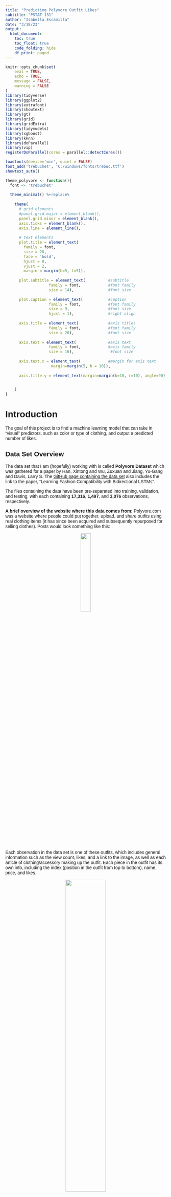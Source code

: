 ```yaml
---
title: "Predicting Polyvore Outfit Likes"
subtitle: "PSTAT 131"
author: "Isabella Escamilla"
date: "3/18/23"
output:
  html_document:
    toc: true
    toc_float: true
    code_folding: hide
    df_print: paged
---
```


<style type = "text/css">
  body{
  font-family: trebuchet ms, sans-serif;
}
.list-group-item.active, .list-group-item.active:focus, .list-group-item.active:hover {
    background-color: #8A5667;
}
</style>

```r
knitr::opts_chunk$set(
	eval = TRUE,
	echo = TRUE,
	message = FALSE,
	warning = FALSE
)
library(tidyverse)
library(ggplot2)
library(extrafont)
library(showtext)
library(gt)
library(grid)
library(gridExtra)
library(tidymodels)
library(xgboost)
library(kknn)
library(doParallel)
library(vip)
registerDoParallel(cores = parallel::detectCores())
```

```r
loadfonts(device='win', quiet = FALSE)
font_add('trebuchet', 'C:/windows/fonts/trebuc.ttf')
showtext_auto()
```

```r
theme_polyvore <- function(){
  font <- 'trebuchet'
  
  theme_minimal() %+replace%
    
    theme(
      # grid elements
      #panel.grid.major = element_blank(),
      panel.grid.minor = element_blank(),
      axis.ticks = element_blank(),
      axis.line = element_line(),
      
      # text elements
      plot.title = element_text(
        family = font,
        size = 28,
        face = 'bold',
        hjust = 0,
        vjust = 2,
        margin = margin(b=5, t=5)),
      
      plot.subtitle = element_text(          #subtitle
                   family = font,            #font family
                   size = 14),               #font size
      
      plot.caption = element_text(           #caption
                   family = font,            #font family
                   size = 9,                 #font size
                   hjust = 1),               #right align
      
      axis.title = element_text(             #axis titles
                   family = font,            #font family
                   size = 20),               #font size
      
      axis.text = element_text(              #axis text
                   family = font,            #axis family
                   size = 16),                #font size
      
      axis.text.x = element_text(            #margin for axis text
                    margin=margin(5, b = 10)),
      
      axis.title.y = element_text(margin=margin(b=10, r=10), angle=90)
      

    )
}
```

# Introduction
The goal of this project is to find a machine learning model that can take in "visual" predictors, such as color or type of clothing, and output a predicted number of likes.

## Data Set Overview
The data set that I am (hopefully) working with is called **Polyvore Dataset** which was gathered for a paper by Han, Xintong and Wu, Zuxuan and Jiang, Yu-Gang and Davis, Larry S. The [GitHub page containing the data set](https://github.com/xthan/polyvore-dataset) also includes the link to the paper, "Learning Fashion Compatibility with Bidirectional LSTMs".

The files containing the data have been pre-separated into training, validation, and testing, with each containing **17,316**, **1,497**, and **3,076** observations, respectively.

**A brief overview of the website where this data comes from:** Polyvore.com was a website where people could put together, upload, and share outfits using real clothing items (it has since been acquired and subsequently repurposed for selling clothes). Posts would look something like this:

<p style="text-align:center;"><img src="https://i.pinimg.com/736x/b3/ac/5a/b3ac5afd3d4e4c015eaa20567ff2ca04.jpg" width="25%" height="25%"></p>

Each observation in the data set is one of these outfits, which includes general information such as the view count, likes, and a link to the image, as well as each article of clothing/accessory making up the outfit. Each piece in the outfit has its own info, including the index (position in the outfit from top to bottom), name, price, and likes.

<p style="text-align:center;"><img src="https://i.imgur.com/R7klliS.jpg" width="50%" height="50%"></p>

The predictors include up to 8 different outfit elements, with each element having 6 attributes. In other words, there can be up to 48 different predictors. In order to make this data usable for the machine learning tools I will be using, I need to do some pre-processing. I've decided to do this step in Python, and there is a decent amount of code involved. I'll go over the basic steps I taken to arrive at the final data frame, but the jupyter notebook with the full process is available on my [Github page](https://github.com/BellaEsc/polyvore_mlproject) if you're interested.

# Data Pre-Processing
First, I imported the data set and merged the pre-split testing, training, and validation sets so I can have all of the data in one set. Looking at the data frame produced from the json data, we can see that the items column contains dictionaries as its entries.

<p style="text-align:center;"><img src="https://i.imgur.com/u0rA4zV.png" width="50%" height="50%"></p>


In order to "unpack" this column, I made a function that takes the `items` column as input and outputs a new data frame containing all of the information expanded out into columns.

<p style="text-align:center;"><img src="https://i.imgur.com/mRIVe9b.png" width="50%" height="50%"></p>

<p style="text-align:center;"><img src="https://i.imgur.com/ihscmPD.png" width="100%" height="100%"></p>


I merged this data frame to the original and dropped other columns I knew I wasn't going to use. The next thing I needed to do was extract information from the item names, and I decided to focus on color. I made a function that looks at the words in all of the item name columns and outputs a list of the unique colors it found from the text.

<p style="text-align:center;"><img src="https://i.imgur.com/HJOsCUb.png" width="50%" height="50%"></p>


I applied this function to the data frame and turned the unique colors into 4 columns, `color_1`, `color_2`, `color_3`, and `color_4`. I then dropped the item name columns since I no longer needed them.

The original Polyvore Dataset came with a text file, category_id.txt, which includes the category ids and the item types they correspond to. I used this file to map the item ids to their item types to make the data more readable.

<p style="text-align:center;"><img src="https://i.imgur.com/etFSrIw.png" width="100%" height="100%"></p>


Finally, I exported the data frame as a csv which I will be importing into R.

## Missing Values
You might have noticed in the pre-processing step that there are some colors and item names that are "none". The reason for this is that in the original data set, the nested lists are not all the same length; the outfits can each have 4 to 8 items. For the ones with fewer items than 8, I had to backfill them, but I didn't want to treat it as "missing" since the information that the outfit only has 4 items can be useful. The same goes for the color columns: some outfits only had 1, 2 or 3 unique colors. Again, the information that there's only one color present in the outfit can be useful, so I've kept "none" as its own category.

There wasn't missing data in the original data set, but there were some outfits that I couldn't "extract" color from with my function, so I dropped them from the final set.


# Exploratory Data Analysis
Now that we've tidied the data in a format that will be better suited for our analysis, we can begin by making some plots and seeing how the data is distributed.

First we will import the data and convert the appropriate variables into factors.

```r
# Reading the tidied data into R
outfits <- read.csv('polyvore_data/tidy_data.csv')

# converting all character columns into factors
outfits[sapply(outfits, is.character)] <- lapply(outfits[sapply(outfits, is.character)], as.factor)
# I will only be using set_id to retrieve photos, so we will leave it be

outfits %>% head(5)
```


In the final data set, there are 14 variables:

Name | Variable description
---|---
`views` | The number of times an outfit has been viewed
`likes` | The number of likes an outfit received **(the response variable)**
`set_id` | identifies the particular outfit
`item_1` - `item_8` | gives the name of the item type for up to 8 items in an outfit
`color_1` - `color_4` | gives the unique colors found in the outfit for up to 4 different colors


## Likes
We will start by looking at the distribution of our response variable, `likes`.


```r
outfits %>% 
  ggplot(aes(x = likes)) + 
  geom_histogram(binwidth = 100, fill="#2C514C") +
  labs(x = 'Number of Likes', y = 'Count', title = 'Distribution of the Number of Likes') +
  coord_cartesian(xlim = c(0, 4000)) +
  theme_polyvore()
```

The number of likes ranges from 0 to around 3000, and the frequency decreases exponentially as the number of likes goes up. This follows the sort of logic you'd expect, where a select few get lots of likes while most go unseen.

## Items (Clothing Articles)
After an initial survey of the raw data, I noted that there were a lot of different item ids.

```r
# Finds the number of unique items in item_1 column
outfits$item_1 %>% unique() %>% length()
```
And indeed, there are **229 unique items** in `item_1` alone! To further examine the nature of the item columns, we will look at a plot of the item frequencies in `item_1`. Additionally, we'll do a "zoom in" of the top 10 items by frequency in `item_1`.

```r
outfits %>% ggplot(aes(x = fct_infreq(item_1))) +
  geom_bar(fill = '#F08080') +
  labs(x = 'Item 1', y='', title = 'Frequencies of item_1 Items') +
  theme_polyvore() +
  theme(axis.text.x = element_blank(), 
        panel.grid.major.x = element_blank(), 
        axis.line = element_blank()) -> p1

item1_t10 <- (sort(table(outfits$item_1), decreasing = TRUE) %>% names)[1:10]
outfits_item1_top10 <- outfits[outfits$item_1 %in% item1_t10,]

outfits_item1_top10 %>% 
  ggplot(aes(y = fct_infreq(item_1))) +
  geom_bar(fill="#583742") +
  labs(x = '', y='', title = 'Top 10 item_1 Items') +
  theme_polyvore() +
  theme(axis.line = element_blank()) -> p2

grid.arrange(p1, p2, ncol=2)
```

The first plot shows that occurrences of the 229 items in `item_1` are concentrated towards the top few items and fall off significantly after. We can see from the second plot that the top items of `item_1` are all tops, dresses, and jackets of some type. This similarity gives us an idea of how the items have been organized, and we can get a better picture from constructing a table.

```r
item1_t5 <- (sort(table(outfits$item_1), decreasing = TRUE) %>% names)[1:5]
item2_t5 <- (sort(table(outfits$item_2), decreasing = TRUE) %>% names)[1:5]
item3_t5 <- (sort(table(outfits$item_3), decreasing = TRUE) %>% names)[1:5]
item4_t5 <- (sort(table(outfits$item_4), decreasing = TRUE) %>% names)[1:5]
item5_t5 <- (sort(table(outfits$item_5), decreasing = TRUE) %>% names)[1:5]
item6_t5 <- (sort(table(outfits$item_6), decreasing = TRUE) %>% names)[1:5]
item7_t5 <- (sort(table(outfits$item_7), decreasing = TRUE) %>% names)[1:5]
item8_t5 <- (sort(table(outfits$item_8), decreasing = TRUE) %>% names)[1:5]

item_freq_table <- data.frame(item_1 = item1_t5,
                              item_2 = item2_t5,
                              item_3 = item3_t5,
                              item_4 = item4_t5,
                              item_5 = item5_t5,
                              item_6 = item6_t5,
                              item_7 = item7_t5,
                              item_8 = item8_t5)

```

```r
item_freq_table %>% gt() %>% 
  tab_header(
    title = "Top 5 Items by Frequency"
  )
```

From looking at both the raw data and this table, a general pattern emerges: within each outfit, the items are sorted from most to least significant, with `item_1` being the most significant item and `item_8` being the least. The top items in `item_2` are still significant, with jackets being the most frequent and "bottoms" being common elements as well (shorts, jeans, skirts). `item_3` dips into shoe territory, and `item_4` through `item_8` can be seen mostly as the "accessory section". Another thing that is interesting to note from the table is that from `item_5` and onward, "None" is the most frequent item. We can check the proportion of "None"s pretty easily.

```r
# Gets proportion of data that has fewer than 5 items, fewer than 6 items, fewer than 7 items, and fewer than 8 items
props <- c(((filter(outfits, item_4 == 'None') %>% count()) / (outfits %>% count()))[1,1] %>% as.numeric(),
((filter(outfits, item_5 == 'None') %>% count()) / (outfits %>% count()))[1,1] %>% as.numeric(),
((filter(outfits, item_6 == 'None') %>% count()) / (outfits %>% count()))[1,1] %>% as.numeric(),
((filter(outfits, item_7 == 'None') %>% count()) / (outfits %>% count()))[1,1] %>% as.numeric(),
((filter(outfits, item_8 == 'None') %>% count()) / (outfits %>% count()))[1,1] %>% as.numeric())
props
```

With some simple arithmetic, this gives us a breakdown of the item number proportions:

* **8%** of the outfits have 4 items,
* **15%** have 5 items,
* **17%** have 6 items,
* **19%** have 7 items, and
* **41%** have 8 items

Now we want to see what relationship the items have with likes. Before doing so, I will transform the data so that we only have 10 different categories, which will be the top 9 occurrences plus another category, 'other'.

```r
outfits2 <- outfits %>% mutate(item_1 = fct_lump_n(outfits$item_1, n=9))
colors <- c('#335C57', '#583742', '#F08080',
             '#335C57', '#583742', '#F08080',
             '#335C57', '#583742', '#F08080',
             '#335C57')
             
outfits2 %>% 
  ggplot(aes(x=likes, y=item_1, group=item_1)) +
  geom_boxplot(fill = colors) +
  labs(y = '', title = 'Boxplot of item_1') +
  theme_polyvore() +
  theme(axis.title.y = element_blank()) -> p1

outfits2 %>% 
  ggplot(aes(x=likes, y=item_1, group=item_1)) +
  geom_boxplot(fill = colors) +
  scale_x_continuous(limits = c(0, 600)) +
  labs(y = '', title = 'Boxplot of item_1 (zoomed)') +
  theme_polyvore() +
  theme(axis.title.y = element_blank()) -> p2

grid.arrange(p1, p2, ncol = 2)
```

In the first boxplot, we can see the full range of likes. It's hard to glean any information from the boxes themselves, but we can see differences in the spread of outliers for each category. In the second boxplot, I've "zoomed in" by limiting the x axis so we can see the boxes better. We can see here that sweaters and day dresses have the highest average number of likes, while tank tops trail behind all of the other categories.

## Colors
All of us understand that color plays an essential role in whether or not an outfit "works" (unless you're doing wardrobe for a 1947 film noir), so it will be interesting to see what kind of colors are represented in the data.

```r
colors1 <- c('#fb5c5c', '#4a687d', '#ffdfbf',
            'gray16', '#9b938c', '#e2ba59', '#628d55',
            '#643b34', '#e3774c', '#6e4258')

outfits %>% 
  ggplot(aes(y = fct_infreq(color_1))) +
  geom_bar(fill = colors1) +
  labs(x = '', y = '', title = 'Frequencies of Colors in color_1') +
  theme_polyvore() +
  theme(axis.line = element_blank(),
        panel.grid.major = element_blank()) -> p1

colors2 <- c('gray16', '#4e4c5e', '#ffdfbf', '#e2ba59',
             '#9b938c', '#643b34', '#4a687d', '#628d55',
             '#fb5c5c', '#e3774c', '#6e4258')

outfits %>% 
  ggplot(aes(y = fct_infreq(color_2))) +
  geom_bar(fill = colors2) +
  labs(x = '', y = '', title = 'Frequencies of Colors in color_2') +
  theme_polyvore() +
  theme(axis.line = element_blank(),
        panel.grid.major = element_blank()) -> p2

colors3 <- c('#4e4c5e', 'gray16', '#ffdfbf', '#e2ba59',
             '#9b938c', '#643b34', '#4a687d', '#6e4258',
             '#fb5c5c', '#628d55', '#e3774c')

outfits %>% 
  ggplot(aes(y = fct_infreq(color_3))) +
  geom_bar(fill = colors3) +
  labs(x = '', y = '', title = 'Frequencies of Colors in color_3') +
  theme_polyvore() +
  theme(axis.line = element_blank(),
        panel.grid.major = element_blank()) -> p3

colors4 <- c('#4e4c5e', 'gray16', '#9b938c', '#fb5c5c',
             '#e2ba59', '#4a687d', '#ffdfbf', '#6e4258',
             '#e3774c', '#643b34', '#628d55')

outfits %>% 
  ggplot(aes(y = fct_infreq(color_4))) +
  geom_bar(fill = colors4) +
  labs(x = '', y = '', title = 'Frequencies of Colors in color_4') +
  theme_polyvore() +
  theme(axis.line = element_blank(),
        panel.grid.major = element_blank()) -> p4

grid.arrange(p1, p2, p3, p4, ncol=2)

```

The color columns are similar to the item columns in the way they are ordered: `color_1` will have higher importance than `color_2` (and so on) in the outfit due to the way the information was extracted. This gives us some insight into the colors represented in these charts.

Red clearly reigns supreme for `color_1`, followed by blue, white, and black. We start to see "none" dominate starting in `color_2`, indicating that there are lots of outfits for which only one color could be extracted (or simply had a monochromatic scheme going on). In `color_4`, we see that most of the outfits simply don't have a color entry. This could mean that most outfits stuck to 1-3 colors.

Next, we'll take a look at the relationship between color and likes. 

```r
colors <- c('gray16', '#4a687d', '#643b34',
            '#9b938c', '#628d55', '#e3774c', '#6e4258',
            '#fb5c5c', '#ffdfbf', '#e2ba59')

outfits %>% 
  ggplot(aes(x=likes, y=color_1, group=color_1)) +
  geom_boxplot(fill=colors) +
  labs(title = 'Boxplot of color_1') +
  theme_polyvore() +
  theme(axis.title.y = element_blank()) -> p1

outfits %>% 
  ggplot(aes(x=likes, y=color_1, group=color_1)) +
  geom_boxplot(fill=colors) +
  scale_x_continuous(limits = c(0, 500)) + 
  labs(title = 'Boxplot of color_1 (zoomed)') +
  theme_polyvore() + 
  theme(axis.title.y = element_blank()) -> p2

grid.arrange(p1, p2, ncol=2)
```

The left graph shows similar behavior as the `item_1` boxplot, with all of the colors being concentrated near zero but having different spreads of outliers into the higher numbers of likes. On the right boxplot, we can see that orange has the highest number of average likes, while red and blue are towards the low end. This is interesting since red and blue were the most frequent colors and orange was the second least frequent, so this could potentially mean that being less common gives outfits with orange a slight edge.

# Fitting Models
With the information gathered from the exploratory data analysis, we can start fitting models. There are a few key steps in fitting a model:

* Split the data into training and testing
* Specify a recipe for the model to use
* Create a workflow for the model
* Do any tuning necessary
* Fit training data to the model(s)
* Fit best model to the testing data based off of training performance metrics

Regression models will be used for this case because the response variable, `likes`, is numeric (we also have an interesting situation where all of our predictors are categorical). Because there are so many different categories in the item columns, this could lead to a problem of overfitting. For now, we will keep each of these columns to 10 categories.

 ## Splitting the Data
Without further ado, we will start by splitting our data into training and testing. I've decided to split it into 70% training and 30% testing, stratifying on the `likes` variable. Stratifying ensures that the training and testing have the same distribution of likes. If the distributions were different, the training data could skew the models one way, leading to poor performance on the testing data.

```r
# Setting each item category to the top 9 categories, the rest will be "other"
outfits <- outfits %>% 
  mutate(item_1 = fct_lump_n(outfits$item_1, n=9), 
         item_2 = fct_lump_n(outfits$item_2, n=9), 
         item_3 = fct_lump_n(outfits$item_3, n=9), 
         item_4 = fct_lump_n(outfits$item_4, n=9), 
         item_5 = fct_lump_n(outfits$item_5, n=9), 
         item_6 = fct_lump_n(outfits$item_6, n=9), 
         item_7 = fct_lump_n(outfits$item_7, n=9), 
         item_8 = fct_lump_n(outfits$item_8, n=9))

set.seed(222)
outfits_split <- initial_split(outfits, prop=.70,
                               strata=likes)
outfits_train <- training(outfits_split)
outfits_test <- testing(outfits_split)
```


## Creating a Recipe
The next step is to make a recipe that our models will use to fit the data. In our case, this is pretty analogous to constructing an outfit. Which colors should I include and how many? Should I wear a coat? What about boots? We can get this information from `item_1` through `item_8` and `color_1` through `color_4`. I'm excluding `views` because even though it's probably a good predictor, it isn't really something you consider when picking out an outfit. 

```r
outfit_recipe <- recipe(likes ~ item_1 + item_2 + item_3 + item_4 +
                          item_5 + item_6 + item_7 + item_8 +
                          color_1 + color_2 + color_3 + color_4,
                        data = outfits) %>% 
    step_dummy(all_nominal_predictors()) %>% 
    step_interact(terms = ~ starts_with("color_1"):starts_with("color_2"))
```

I've also decided to include an interaction term between `color_1` and `color_2` to represent the "color scheme" of the outfit. This will allow the model to consider, for example, if an outfit has both red and green, or if it has black and white, and so on.

## K-Fold Cross Validation
For our project, we will be using k-fold cross validation with a *k* value of 3, which is a process that splits up the training data into k different groups and then chooses one as the validation group, then fits the model using the rest of the groups as training, repeating the process *k* times. This process is useful since it produces less variance in the estimates of the model's performance.

```r
set.seed(222)
outfits_fold <- vfold_cv(outfits_train, v=10)
```

## Model Building
The models that we will be using for this data, as mentioned before, will be regression models. The following are the ones I've chosen to include:

* **Linear regression**
  * The simplest of the models. Estimates a linear relationship between the predictors and the response, then uses that estimate to make a prediction. 
* Elastic net 
  * Similar to linear regression, but adds a "penalty" on the number of predictors. It's elastic because it can do a combination of two different penalties, ridge and LASSO.
* K-nearest neighbors
  * Makes predictions by finding the k nearest values, and then takes their average as the prediction
* Random Forest
  * Combines multiple decision trees and takes the average of their outcomes to make a decision. Each decision tree arrives at a value by making different splits, such as "is the first color red?" "is item 1 a jacket?" "is the second item skinny jeans?" and then based off of that information it will take an average of the group it ends up in, say 265 likes. In a forest, the trees will ask different questions which allows for a less biased overall answer.
* Boosted Trees
  * Makes predictions by iterating through multiple small/weak trees before arriving at the final prediction

First, we will set up the models. You'll notice that some of the models have tune() included in some of the parameters. This allows us to tune that parameter to find the value that produces the best predictions.

```r
# Linear Model
lm_model <- linear_reg() %>% 
  set_engine("lm")


# K-nearest neighbors, tuning neighbors
knn_model <- nearest_neighbor(neighbors = tune()) %>% 
  set_mode("regression") %>% 
  set_engine("kknn")


# Elastic net, tuning penalty and mixture
elastic_model <- linear_reg(penalty = tune(), 
                           mixture = tune()) %>% 
  set_mode("regression") %>% 
  set_engine("glmnet")


# Random forest, tuning mtry, trees, and min_n
rf_model <- rand_forest(mtry = tune(), 
                       trees = tune(), 
                       min_n = tune()) %>% 
  set_engine("ranger", importance = "impurity") %>% 
  set_mode("regression")


# Boosted trees, tuning trees, learn_rate, and mtry
boosted_model <- boost_tree(trees = tune(),
                           learn_rate = tune(),
                           mtry = tune()) %>%
  set_engine("xgboost") %>%
  set_mode("regression")
```

Next, we will set up the workflows for each model.

```r
lm_wflow <- workflow() %>% 
  add_model(lm_model) %>% 
  add_recipe(outfit_recipe)


knn_wflow <- workflow() %>% 
  add_model(knn_model) %>% 
  add_recipe(outfit_recipe)


elastic_wflow <- workflow() %>% 
  add_recipe(outfit_recipe) %>% 
  add_model(elastic_model)


rf_wflow <- workflow() %>% 
  add_recipe(outfit_recipe) %>% 
  add_model(rf_model)


boosted_wflow <- workflow() %>% 
  add_recipe(outfit_recipe) %>% 
  add_model(boosted_model)
```

Now we'll make tuning grids for the models with tuning parameters. These tuning grids specify the ranges of values we want to test for each parameter being tuned. This is important because for models like knn, a higher value of k will lead to a less flexible model and a lower value will be more flexible. We don't know how much flexibility will work the best, so tuning allows us to find out.

```r
knn_grid <- grid_regular(neighbors(range = c(10,25)), levels = 5)


elastic_grid <- grid_regular(penalty(),
                        mixture(range = c(0, 1)),
                             levels = 10)


rf_grid <- grid_regular(mtry(range = c(3, 5)), 
                        trees(range = c(10, 150)),
                        min_n(range = c(1, 20)),
                        levels = 8)

boosted_grid <- grid_regular(mtry(range = c(2, 4)), 
                        trees(range = c(10, 100)),
                        learn_rate(range = c(-10, -1)),
                        levels = 5)
```

And now the part where my PC takes a minor beating: tuning.

```r
knn_tune <- tune_grid(
    knn_wflow,
    resamples = outfits_fold,
    grid = knn_grid
)

elastic_tune <- tune_grid(
  elastic_wflow,
  resamples = outfits_fold,
  grid = elastic_grid
)

rf_tune <- tune_grid(
  rf_wflow,
  resamples = outfits_fold,
  grid = rf_grid
)

boosted_tune <- tune_grid(
  boosted_wflow,
  resamples = outfits_fold,
  grid = boosted_grid
)
```

6 minutes and 39 seconds! Not bad! Now, I'll save the results and load them back in so I don't have to donate another 6 minutes and 39 seconds of my future.

```r
save(knn_tune, file = "tunings/knn_tune.rda")
save(elastic_tune, file = "tunings/elastic_tune.rda")
save(rf_tune, file = "tunings/rf_tune.rda")
save(boosted_tune, file = "tunings/boosted_tune.rda")
```



```r
load("tunings/knn_tune.rda")
load("tunings/elastic_tune.rda")
load("tunings/rf_tune.rda")
load("tunings/boosted_tune.rda")
```

**BAM!** Models are tuned!* We now want to find the root mean square error (RMSE) for each model. The RMSE is a measure of the differences between predicted values and actual values, so this will be useful in comparing the models' performances. 

\* *Linear regression hasn't been tuned since it doesn't have tuning parameters... I bet he feels so alone right now... It's okay though. He will still be fit.*

```r
lm_fit <- fit_resamples(lm_wflow, resamples = outfits_fold)
save(lm_fit, file = "tunings/lm_fit.rda")
```


## Training Performance
Now we can look at the performance of the model on the training data. First, we'll look at the RMSE and then we'll look at some of the autoplots of the tuned model.

```r
load("tunings/lm_fit.rda")

lm_rmse <- collect_metrics(lm_fit)$mean[1] %>% round(2)

knn_rmse <- show_best(knn_tune, n=1)$mean %>% round(2)

elastic_rmse <- show_best(elastic_tune, n=1)$mean %>% round(2)

rf_rmse <- show_best(rf_tune, n=1)$mean %>% round(2)

boosted_rmse <- show_best(boosted_tune, n=1)$mean %>% round(2)

rmse_table <- data.frame(model = c('Linear Regression',
                                   'KNN','Elastic Net', 
                                   'Random Forest', 
                                   'Boosted Trees'),
                         RMSE = c(lm_rmse,  knn_rmse, 
                                  elastic_rmse, rf_rmse, 
                                  boosted_rmse))

rmse_table
```
Using the RMSE values to discern between the models, we can see that the **elastic net model** had the **best** performance, and **k-nearest** neighbors had the **worst**. Now, we'll look at some of the autoplots to take a look at how the different tunings performed.


```r
autoplot(elastic_tune, metric='rmse') +
  labs(title='Elastic') +
  theme_polyvore()
```

We can see from the elastic net model that having a lasso penalty of 1 and a mixture of 1 gives the best results. What this means is that the model that performed the best was a lasso regression.


```r
autoplot(rf_tune, metric='rmse') +
  labs(title='Random Forest') +
  theme_polyvore()
```
The autoplot for the random forest tells us that 120 trees with mtry=5 seems to have the best performance. This makes sense, as having more trees gives the model more flexibility which would be helpful in the case where there are a lot of predictors and categories within those predictors.

```r
autoplot(boosted_tune, metric='rmse') +
  labs(title='Boosted Trees') +
  theme_polyvore()
```

The learning rate of 0.1 worked the best by far, and having 100 trees was also the best, though the change between the number of trees is not very dramatic. This indicates that a faster learning rate was beneficial for the model.

## Fitting and Testing the Models
It's finally time to fit our final models onto the training data. I will be fitting the elastic net model since it did the best, and the boosted trees since it performed similarly (and because I'm curious about the tree models).
```r
best_elastic <- select_best(elastic_tune, metric = 'rmse')
elastic_final_wflow <- finalize_workflow(elastic_wflow, best_elastic)
elastic_fit <- fit(elastic_final_wflow, data = outfits)

best_boosted <- select_best(boosted_tune, metric = 'rmse')
boosted_final_wflow <- finalize_workflow(boosted_wflow, best_boosted)
boosted_fit <- fit(boosted_final_wflow, data = outfits_train)
```

The models have been fit, it's now time for testing...

```r
augment(elastic_fit, new_data = outfits_test) %>% 
  rmse(truth = likes, estimate = .pred)

elastic_test_col <- predict(elastic_fit, new_data = outfits_test) 
elastic_test_res <- bind_cols(elastic_test_col, outfits_test)
```
```r
augment(boosted_fit, new_data = outfits_test) %>% 
  rmse(truth = likes, estimate = .pred)

boosted_test_col <- predict(boosted_fit, new_data = outfits_test) 
boosted_test_res <- bind_cols(boosted_test_col, outfits_test)
```

Both models perform pretty similarly on the testing data, with the elastic net model still beating out the boosted trees model. Both RMSEs end up being around 500, which is not great given the distribution of likes. Without looking at the actual predictions made by the model, I would guess that the model might just be low-balling all of its predictions since the distribution of likes is right-skewed. To see if this is the case, we'll check out a graph of the predicted likes against the actual number of likes

```r
elastic_test_res %>% 
  ggplot(aes(x = .pred, y = likes)) +
  geom_point(color = '#643F4B', alpha = .3) +
  geom_abline(lty = 'longdash') +
  theme_polyvore()
```

Even though it's clear the model didn't do well, I'm actually really glad to see that there is somewhat of a positive relationship in the graph. This means that there is *some* information in the data that could help decide if an outfit gets more likes, and perhaps that's all you need to bridge the gap between "fashion disaster" and "acceptable".

I'm curious to see what variables contribute the most to the model, so we will look at a variable importance plot for the boosted tree model.

```r
colors <- c('#F4A4A4', '#682735', '#556177',
            '#F4A4A4', '#682735', '#556177',
            '#F4A4A4', '#682735', '#556177',
            '#F4A4A4')
boosted_fit %>% extract_fit_parsnip() %>% 
  vip(aesthetics = list(fill = colors)) +
  theme_polyvore() +
  theme(axis.line = element_blank())
```

Interestingly enough, item_1_sweaters and item_6_sunglasses topped the list of variable importance. I'll be honest: didn't see that coming. All of the variables in this list are actually items, so maybe the takeaway here is that the items you choose to include in your outfit are more important than the colors. 

# Conclusion
This project was definitely a labor of love. I'm glad I got to see it through even if the models weren't great at predicting the number of likes of a particular outfit. The elastic net model (effectively a lasso regression) ended up being the best model. I think this might have happened because the lasso regression is able to scale variables all the way to zero if they don't help the model enough. After dummy coding, the data includes a *lot* of variables, so it's probably good to trim it back. The fact that KNN was the worst performer makes sense for the same reason: too many predictors. With high numbers of predictors, there aren't enough data points in each dimensional space to effectively use KNN. 

One of the most engaging parts of this project was making decisions on how I was going to transform the data to make it work with the machine learning tools I have at hand. This is where I can see a lot of future improvements. In particular, I would want to see if I could tackle these large numbers of categorical variables in a different way. One approach I was tempted to take was to manually collapse the item categories into simpler ones, such as shirts, pants, dresses, jeans, etc. This could be better if it means less information is lost in this process compared to creating an "other" category.

One part of the data where I potentially lost a lot of information was in extracting the color information from the item names. In the future, I want to see if using semantic similarity or text analysis of some kind could extract better information that would lead to improved predictions.

I'm glad that I had the opportunity to explore this data set and explore machine learning through it. I've become familiarized with R, tidyverse, and tidymodels to a degree of confidence that I've really surprised myself with. And now, for my final question: how many likes will my current outfit get according to my model?

<p style="text-align:center;"><img src="https://i.imgur.com/ZG106g4.png" width="50%" height="50%"></p>

```r

my_outfit <- data.frame('views' = 0, 'likes' = 0, 'set_id' = 1,
                        'item_1' = 'Sweaters', 'item_2' = 'Pants',
                        'item_3' = 'Other', 'item_4' = 'Other',
                        'item_5' = 'None', 'item_6' = 'None',
                        'item_7' = 'None', 'item_8' = 'None',
                        'color_1' = 'red', 'color_2' = 'gray',
                        'color_3' = 'white', 'color_4' = 'none')
my_outfit[sapply(outfits, is.character)] <- lapply(outfits[sapply(outfits, is.character)], as.factor)

predict(elastic_fit, new_data = my_outfit)
```

Not to brag, but my model thinks my outfit will get 331 likes. 